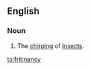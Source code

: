 ==English==

===Noun===
{{en-noun|-}}
# {{label|en|obsolete}} The [[chirping]] of [[insect]]s.

[[ta:fritinancy]]